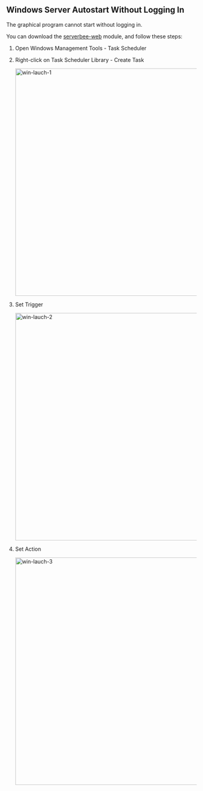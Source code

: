 
## Windows Server Autostart Without Logging In

The graphical program cannot start without logging in.

You can download the
[serverbee-web](https://github.com/ZingerLittleBee/server_bee-backend/releases) module, and follow these steps:

1. Open Windows Management Tools - Task Scheduler
2. Right-click on Task Scheduler Library - Create Task

    <img src="https://assets.serverbee.app/docs/win-lauch-1.png" width='600' alt='win-lauch-1' />
3. Set Trigger

    <img src="https://assets.serverbee.app/docs/win-lauch-2.png" width='600' alt='win-lauch-2' />
4. Set Action

    <img src="https://assets.serverbee.app/docs/win-lauch-3.png" width='600' alt='win-lauch-3' />
